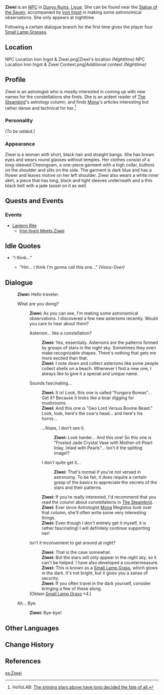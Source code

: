 {{Meta
<!-- REMOVE THIS TEMPLATE AFTER ADDING MISSING INFO -->
|missing_NPC_profile  = yes
}}
{{Character Infobox
|image            = NPC Ziwei.png
|type             = NPC
|region           = Liyue
|title            = Astronomer
|dialoguereward   = {{Card|Small Lamp Grass|4}}
}}
'''Ziwei''' {{Lang|zh=紫微|zh_rm=Zǐwēi}} is an [[NPC]] in [[Dunyu Ruins]], [[Liyue]]. She can be found near the [[Statue of the Seven]], accompanied by [[Iron Ingot]] in making some astronomical observations. She only appears at nighttime.

<!--''"I collect asterisms like some people collect shells on the beach, Whenever I find a new one, I always like to give it a special and unique name."''  (what is this quote from?)-->
Following a certain dialogue branch for the first time gives the player four [[Small Lamp Grass]]es.

==Location==
<gallery hideaddbutton="true" captionalign="center">
NPC Location Iron Ingot & Ziwei.png|Ziwei's location ''(Nighttime)''
NPC Location Iron Ingot & Ziwei Context.png|Additional context ''(Nighttime)''
</gallery>

==Profile==
<!-- detailed story/lore information goes here -->
Ziwei is an astrologist who is mostly interested in coming up with new names for the constellations she finds. She is an ardent reader of [[The Steambird]]'s astrology column, and finds [[Mona]]'s articles interesting but rather dense and technical for her.<ref>HoYoLAB: [https://www.hoyolab.com/article/16276 The shining stars above have long decided the fate of all.]</ref>

===Personality===
''(To be added.)''

===Appearance===
Ziwei is a woman with short, black hair and straight bangs. She has brown eyes and wears round glasses without temples. Her clothes consist of a long-sleeved Cheongsam, a one-piece garment with a high collar, buttons on the shoulder and slits on the side. The garment is dark blue and has a flower and leaves motive on her left shoulder. Ziwei also wears a white inner skirt, a piece that has long, black and tight sleeves underneath and a thin black belt with a jade tassel on it as well.

==Quests and Events==
===Events===
* [[Lantern Rite]]
** [[Lantern Rite Tales/Iron Ingot Meets Ziwei|Iron Ingot Meets Ziwei]]

==Idle Quotes==
* "I think..."
**{{A|VO Ziwei 01.ogg}} "Hm... I think I'm gonna call this one..." ''(Voice-Over)''

==Dialogue==
{{Dialogue start}}
:'''Ziwei:''' Hello traveler.
:{{DIcon}} What are you doing?
::'''Ziwei:''' As you can see, I'm making some astronomical observations. I discovered a few new asterisms recently. Would you care to hear about them?
::{{DIcon}} Asterism... like a constellation?
:::'''Ziwei:''' Yes, essentially. Asterisms are the patterns formed by groups of stars in the night sky. Sometimes they even make recognizable shapes. There's nothing that gets me more excited than that.
:::'''Ziwei:''' I note down and collect asterisms like some people collect shells on a beach. Whenever I find a new one, I always like to give it a special and unique name.
::{{DIcon}} Sounds fascinating...
:::'''Ziwei:''' It is! Look, this one is called "Fungora Boreas"... Get it? Because it looks like a boar digging for mushrooms.
:::'''Ziwei:''' And this one is "Geo Lord Versus Bovine Beast." Look, look, here's the cow's head... and here's his horns...
:::{{DIcon}} ...Nope, I don't see it.
::::'''Ziwei:''' Look harder... And this one! So this one is "Frosted Jade Crystal Vase with Mother-of-Pearl Inlay, Inlaid with Pearls"... Isn't it the spitting image!?
:::{{DIcon}} I don't quite get it...
::::'''Ziwei:''' That's normal if you're not versed in astronomy. To be fair, it does require a certain grasp of the basics to appreciate the secrets of the stars and their patterns.
:::'''Ziwei:''' If you're really interested, I'd recommend that you read the column about constellations in [[The Steambird]].
:::'''Ziwei:''' Ever since Astrologist [[Mona]] Megistus took over that column, she'll often write some very interesting things.
:::'''Ziwei:''' Even though I don't entirely get it myself, it is rather fascinating! I will definitely continue supporting her!
::{{DIcon|Reward}} Isn't it inconvenient to get around at night?
:::'''Ziwei:''' That is the case somewhat.
:::'''Ziwei:''' But the stars will only appear in the night sky, so it can't be helped. I have also developed a countermeasure.
:::'''Ziwei:''' This is known as a [[Small Lamp Grass]], which glows in the dark. It's not bright, but it gives you a sense of security.
:::'''Ziwei:''' If you often travel in the dark yourself, consider bringing a few of these along.
::;(Obtain [[Small Lamp Grass]] ×4.)
:{{DIcon}} Ah... Bye.
::'''Ziwei:''' Bye-bye!
{{Dialogue end}}

==Other Languages==
{{Other Languages
|default_hidden = 1
|en      = Ziwei
|zhs     = 紫微
|zhs_rm  = Zǐwēi
|zht     = 紫微
|zht_rm  = Zǐwéi
|ja      = 紫微
|ja_rm   = Shibi{{Assumed}}
|ko      = {{tt|자미|紫微}}
|ko_rm   = Jami
|es      = Ziwei
|fr      = Ziwei
|ru      = Цзы Вэй
|th      = Ziwei
|vi      = Ziwei
|de      = Ziwei
|id      = Ziwei
|pt      = Ziwei
}}

==Change History==
{{Change History|1.0}}

==References==
{{Reflist}}

[[es:Ziwei]]